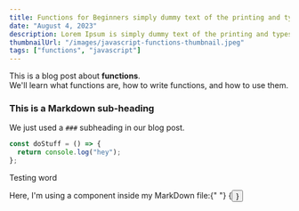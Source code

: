 ```yaml
---
title: Functions for Beginners simply dummy text of the printing and typesetting industry
date: "August 4, 2023"
description: Lorem Ipsum is simply dummy text of the printing and typesetting industry.
thumbnailUrl: "/images/javascript-functions-thumbnail.jpeg"
tags: ["functions", "javascript"]
---
```


<div>
  This is a blog post about <strong>functions</strong>. <br />
  We'll learn what functions are, how to write functions, and how to use them.
</div>

### This is a Markdown sub-heading

We just used a `###` subheading in our blog post.

```javascript
const doStuff = () => {
  return console.log("hey");
};
```

Testing word

<div>
  Here, I'm using a component inside my MarkDown file:{" "}
  {<Button text={"Button"} />}
</div>
